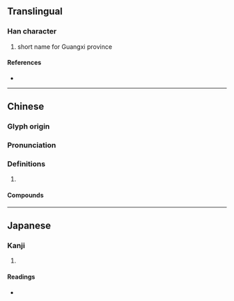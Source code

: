 {{character info/new}}
{{also|漓}}
==Translingual==

===Han character===
{{Han char|rn=85|rad=水|as=19|sn=22|four=30114|canj=EYBG|ids=⿰氵離}}

# short name for Guangxi province

====References====
* {{Han ref|kx=0663.170|dkj=18779|dj=1072.120|hdz=31793.100|uh=7055|ud=28757|bh=F6E8|bd=63208}}

----

==Chinese==
{{zh-forms}}

===Glyph origin===
{{Han etym}}

===Pronunciation===
{{zh-pron
|m=lí
|c=lei4
|mn=lî
|mn-t=li5
|w=3li
|mc=y
|oc=y
|cat=
}}

===Definitions===
{{zh-hanzi}}

# {{rfdef|zh}}

====Compounds====
{{zh-der|灕湘|灕江|灕然}}

----

==Japanese==

===Kanji===
{{ja-kanji|grade=|rs=水19}}

# {{defn|lang=ja|sort=水19}}

====Readings====
* {{ja-readings|on=[[り]] (ri)|kun=[[しみこむ]] (shimikomu)}}